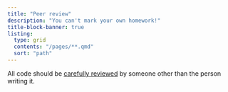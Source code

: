 ```yaml
---
title: "Peer review"
description: "You can't mark your own homework!"
title-block-banner: true
listing:
  type: grid
  contents: "/pages/**.qmd"
  sort: "path"
---
```


All code should be [carefully reviewed][review] by someone other than the person writing it.

[review]: https://nhsbsa-data-analytics.github.io/nhsbsa-quality-analysis-playbook/guidance/02-analytical-cycle/pages/05-conducting-the-analysis.html#:~:text=Conducting%20Analysis%20Assurance

